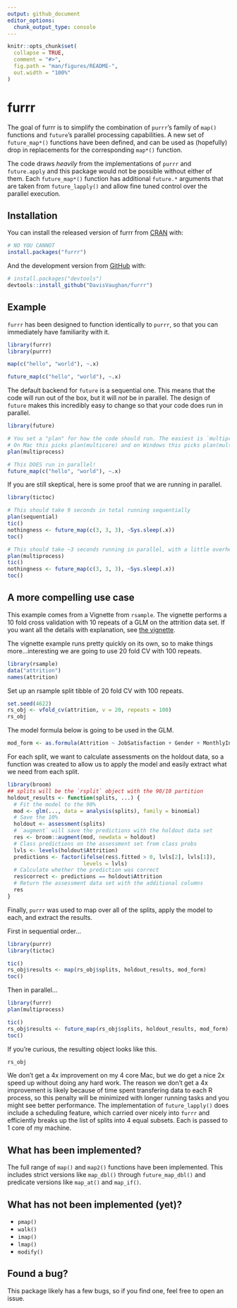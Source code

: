 ```yaml
---
output: github_document
editor_options: 
  chunk_output_type: console
---
```


<!-- README.md is generated from README.Rmd. Please edit that file -->

```r
knitr::opts_chunk$set(
  collapse = TRUE,
  comment = "#>",
  fig.path = "man/figures/README-",
  out.width = "100%"
)
```
# furrr

The goal of furrr is to simplify the combination of `purrr`'s family of `map()` functions and
`future`'s parallel processing capabilities. A new set of `future_map*()` functions
have been defined, and can be used as (hopefully) drop in replacements for 
the corresponding `map*()` function.

The code draws _heavily_ from the implementations of `purrr` and `future.apply`
and this package would not be possible without either of them. Each `future_map*()`
function has additional `future.*` arguments that are taken from `future_lapply()`
and allow fine tuned control over the parallel execution.

## Installation

You can install the released version of furrr from [CRAN](https://CRAN.R-project.org) with:

``` r
# NO YOU CANNOT
install.packages("furrr")
```

And the development version from [GitHub](https://github.com/) with:

``` r
# install.packages("devtools")
devtools::install_github("DavisVaughan/furrr")
```
## Example

`furrr` has been designed to function identically to `purrr`, so that you
can immediately have familiarity with it.

```r
library(furrr)
library(purrr)

map(c("hello", "world"), ~.x)

future_map(c("hello", "world"), ~.x)
```

The default backend for `future` is a sequential one. This means that the code
will run out of the box, but it will _not_ be in parallel. The design of `future`
makes this incredibly easy to change so that your code does run in parallel.

```r
library(future)

# You set a "plan" for how the code should run. The easiest is `multiprocess`
# On Mac this picks plan(multicore) and on Windows this picks plan(multisession)
plan(multiprocess)

# This DOES run in parallel!
future_map(c("hello", "world"), ~.x)
```

If you are still skeptical, here is some proof that we are running in parallel.

```r
library(tictoc)

# This should take 9 seconds in total running sequentially
plan(sequential)
tic()
nothingness <- future_map(c(3, 3, 3), ~Sys.sleep(.x))
toc()

# This should take ~3 seconds running in parallel, with a little overhead
plan(multiprocess)
tic()
nothingness <- future_map(c(3, 3, 3), ~Sys.sleep(.x))
toc()
```

## A more compelling use case

This example comes from a Vignette from `rsample`. The vignette performs a 10 fold cross validation with 10 repeats of a GLM on the attrition data set. If you want all the details
with explanation, see [the vignette](https://topepo.github.io/rsample/articles/Working_with_rsets.html).

The vignette example runs pretty quickly on its own, so to make things 
more...interesting we are going to use 20 fold CV with 100 repeats.

```r
library(rsample)
data("attrition")
names(attrition)
```

Set up an rsample split tibble of 20 fold CV with 100 repeats.

```r
set.seed(4622)
rs_obj <- vfold_cv(attrition, v = 20, repeats = 100)
rs_obj
```

The model formula below is going to be used in the GLM.

```r
mod_form <- as.formula(Attrition ~ JobSatisfaction + Gender + MonthlyIncome)
```

For each split, we want to calculate assessments on the holdout data, so a
function was created to allow us to apply the model and 
easily extract what we need from each split.

```r
library(broom)
## splits will be the `rsplit` object with the 90/10 partition
holdout_results <- function(splits, ...) {
  # Fit the model to the 90%
  mod <- glm(..., data = analysis(splits), family = binomial)
  # Save the 10%
  holdout <- assessment(splits)
  # `augment` will save the predictions with the holdout data set
  res <- broom::augment(mod, newdata = holdout)
  # Class predictions on the assessment set from class probs
  lvls <- levels(holdout$Attrition)
  predictions <- factor(ifelse(res$.fitted > 0, lvls[2], lvls[1]),
                        levels = lvls)
  # Calculate whether the prediction was correct
  res$correct <- predictions == holdout$Attrition
  # Return the assessment data set with the additional columns
  res
}
```

Finally, `purrr` was used to map over all of the splits, apply the model to each,
and extract the results.

First in sequential order...

```r
library(purrr)
library(tictoc)

tic()
rs_obj$results <- map(rs_obj$splits, holdout_results, mod_form)
toc()
```

Then in parallel...

```r
library(furrr)
plan(multiprocess)

tic()
rs_obj$results <- future_map(rs_obj$splits, holdout_results, mod_form)
toc()
```

If you're curious, the resulting object looks like this.

```r
rs_obj
```

We don't get a 4x improvement on my 4 core Mac, but we do get a nice 2x speed
up without doing any hard work. The reason we don't get a 4x improvement is likely
because of time spent transfering data to each R process, so this penalty will
be minimized with longer running tasks and you might see better performance. The 
implementation of `future_lapply()` does include a scheduling feature, which 
carried over nicely into `furrr` and efficiently breaks up the list of splits
into 4 equal subsets. Each is passed to 1 core of my machine.

## What has been implemented?

The full range of `map()` and `map2()` functions have been implemented. This
includes strict versions like `map_dbl()` through `future_map_dbl()` and predicate
versions like `map_at()` and `map_if()`.

## What has not been implemented (yet)?

* `pmap()` 
* `walk()`
* `imap()`
* `lmap()`
* `modify()`

## Found a bug?

This package likely has a few bugs, so if you find one, feel free to open an issue.
